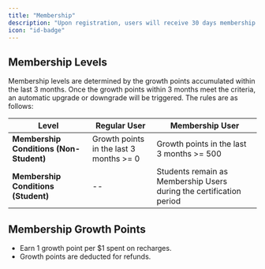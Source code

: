 ```yaml
---
title: "Membership"
description: "Upon registration, users will receive 30 days membership by default."
icon: "id-badge"
---
```


## Membership Levels

Membership levels are determined by the growth points accumulated within the last 3 months. Once the growth points within 3 months meet the criteria, an automatic upgrade or downgrade will be triggered. The rules are as follows:

| Level                                   | Regular User                            | Membership User                                                     |
| --------------------------------------- | --------------------------------------- | ------------------------------------------------------------------- |
| **Membership Conditions (Non-Student)** | Growth points in the last 3 months >= 0 | Growth points in the last 3 months >= 500                           |
| **Membership Conditions (Student)**     | --                                      | Students remain as Membership Users during the certification period |

## Membership Growth Points

- Earn 1 growth point per $1 spent on recharges.
- Growth points are deducted for refunds.

